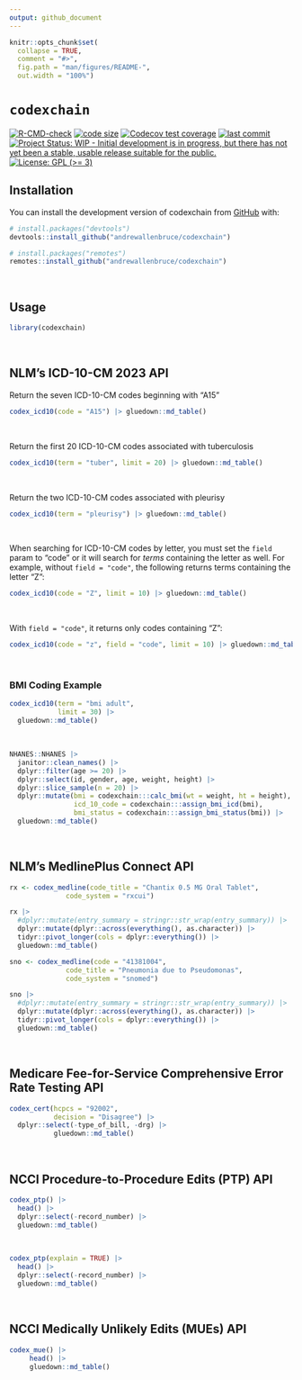 ```yaml
---
output: github_document
---
```


<!-- README.md is generated from README.Rmd. Please edit that file -->

```r
knitr::opts_chunk$set(
  collapse = TRUE,
  comment = "#>",
  fig.path = "man/figures/README-",
  out.width = "100%")
```

# `codexchain`


<!-- badges: start -->
[![R-CMD-check](https://github.com/andrewallenbruce/codexchain/actions/workflows/R-CMD-check.yaml/badge.svg)](https://github.com/andrewallenbruce/codexchain/actions/workflows/R-CMD-check.yaml)
[![code size](https://img.shields.io/github/languages/code-size/andrewallenbruce/codexchain.svg)](https://github.com/andrewallenbruce/codexchain)
[![Codecov test coverage](https://codecov.io/gh/andrewallenbruce/codexchain/branch/master/graph/badge.svg)](https://app.codecov.io/gh/andrewallenbruce/codexchain?branch=master)
[![last commit](https://img.shields.io/github/last-commit/andrewallenbruce/codexchain.svg)](https://github.com/andrewallenbruce/codexchain/commits/master)
[![Project Status: WIP - Initial development is in progress, but there has not yet been a stable, usable release suitable for the public.](https://www.repostatus.org/badges/latest/wip.svg)](https://www.repostatus.org/#wip)
[![License: GPL (>= 3)](https://img.shields.io/badge/license-GPL (>= 3)-blue.svg)](https://cran.r-project.org/web/licenses/GPL (>= 3))
<!-- badges: end -->

## Installation

You can install the development version of codexchain from [GitHub](https://github.com/) with:

``` r
# install.packages("devtools")
devtools::install_github("andrewallenbruce/codexchain")

# install.packages("remotes")
remotes::install_github("andrewallenbruce/codexchain")
```

<br>

## Usage

```r
library(codexchain)
```

<br>

## NLM's ICD-10-CM 2023 API

Return the seven ICD-10-CM codes beginning with "A15"

```r
codex_icd10(code = "A15") |> gluedown::md_table()
```

<br>

Return the first 20 ICD-10-CM codes associated with tuberculosis

```r
codex_icd10(term = "tuber", limit = 20) |> gluedown::md_table()
```
<br>

Return the two ICD-10-CM codes associated with pleurisy

```r
codex_icd10(term = "pleurisy") |> gluedown::md_table()
```

<br>

When searching for ICD-10-CM codes by letter, you must set the `field` param to "code" or it will search for *terms* containing the letter as well. For example, without `field = "code"`, the following returns terms containing the letter "Z":

```r
codex_icd10(code = "Z", limit = 10) |> gluedown::md_table()
```

<br>

With `field = "code"`, it returns only codes containing "Z":

```r
codex_icd10(code = "z", field = "code", limit = 10) |> gluedown::md_table()
```

<br>

### BMI Coding Example

```r
codex_icd10(term = "bmi adult", 
            limit = 30) |> 
  gluedown::md_table()
```

<br>

```r
NHANES::NHANES |> 
  janitor::clean_names() |> 
  dplyr::filter(age >= 20) |> 
  dplyr::select(id, gender, age, weight, height) |> 
  dplyr::slice_sample(n = 20) |> 
  dplyr::mutate(bmi = codexchain:::calc_bmi(wt = weight, ht = height),
                icd_10_code = codexchain:::assign_bmi_icd(bmi),
                bmi_status = codexchain:::assign_bmi_status(bmi)) |> 
  gluedown::md_table()
```

<br>

## NLM's MedlinePlus Connect API

```r
rx <- codex_medline(code_title = "Chantix 0.5 MG Oral Tablet", 
              code_system = "rxcui")

rx |> 
  #dplyr::mutate(entry_summary = stringr::str_wrap(entry_summary)) |> 
  dplyr::mutate(dplyr::across(everything(), as.character)) |> 
  tidyr::pivot_longer(cols = dplyr::everything()) |> 
  gluedown::md_table()
```



```r
sno <- codex_medline(code = "41381004", 
              code_title = "Pneumonia due to Pseudomonas", 
              code_system = "snomed")

sno |> 
  #dplyr::mutate(entry_summary = stringr::str_wrap(entry_summary)) |> 
  dplyr::mutate(dplyr::across(everything(), as.character)) |> 
  tidyr::pivot_longer(cols = dplyr::everything()) |> 
  gluedown::md_table()
```


<br>

## Medicare Fee-for-Service Comprehensive Error Rate Testing API

```r
codex_cert(hcpcs = "92002", 
           decision = "Disagree") |> 
  dplyr::select(-type_of_bill, -drg) |> 
           gluedown::md_table()
```


<br>


## NCCI Procedure-to-Procedure Edits (PTP) API

```r
codex_ptp() |> 
  head() |> 
  dplyr::select(-record_number) |> 
  gluedown::md_table()
```

<br>

```r
codex_ptp(explain = TRUE) |> 
  head() |> 
  dplyr::select(-record_number) |> 
  gluedown::md_table()
```

<br>

## NCCI Medically Unlikely Edits (MUEs) API

```r
codex_mue() |> 
     head() |> 
     gluedown::md_table()
```

<br>
